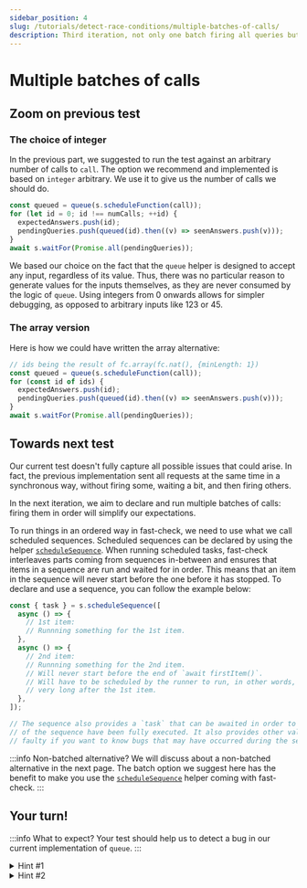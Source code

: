```yaml
---
sidebar_position: 4
slug: /tutorials/detect-race-conditions/multiple-batches-of-calls/
description: Third iteration, not only one batch firing all queries but multiple batches
---
```



# Multiple batches of calls

## Zoom on previous test

### The choice of integer

In the previous part, we suggested to run the test against an arbitrary number of calls to `call`. The option we recommend and implemented is based on `integer` arbitrary. We use it to give us the number of calls we should do.

```js
const queued = queue(s.scheduleFunction(call));
for (let id = 0; id !== numCalls; ++id) {
  expectedAnswers.push(id);
  pendingQueries.push(queued(id).then((v) => seenAnswers.push(v)));
}
await s.waitFor(Promise.all(pendingQueries));
```

We based our choice on the fact that the `queue` helper is designed to accept any input, regardless of its value. Thus, there was no particular reason to generate values for the inputs themselves, as they are never consumed by the logic of `queue`. Using integers from 0 onwards allows for simpler debugging, as opposed to arbitrary inputs like 123 or 45.

### The array version

Here is how we could have written the array alternative:

```js
// ids being the result of fc.array(fc.nat(), {minLength: 1})
const queued = queue(s.scheduleFunction(call));
for (const id of ids) {
  expectedAnswers.push(id);
  pendingQueries.push(queued(id).then((v) => seenAnswers.push(v)));
}
await s.waitFor(Promise.all(pendingQueries));
```

## Towards next test

Our current test doesn't fully capture all possible issues that could arise. In fact, the previous implementation sent all requests at the same time in a synchronous way, without firing some, waiting a bit, and then firing others.

In the next iteration, we aim to declare and run multiple batches of calls: firing them in order will simplify our expectations.

To run things in an ordered way in fast-check, we need to use what we call scheduled sequences. Scheduled sequences can be declared by using the helper [`scheduleSequence`](/docs/advanced/race-conditions/#schedulesequence). When running scheduled tasks, fast-check interleaves parts coming from sequences in-between and ensures that items in a sequence are run and waited for in order. This means that an item in the sequence will never start before the one before it has stopped. To declare and use a sequence, you can follow the example below:

```js
const { task } = s.scheduleSequence([
  async () => {
    // 1st item:
    // Runnning something for the 1st item.
  },
  async () => {
    // 2nd item:
    // Runnning something for the 2nd item.
    // Will never start before the end of `await firstItem()`.
    // Will have to be scheduled by the runner to run, in other words, it may start
    // very long after the 1st item.
  },
]);

// The sequence also provides a `task` that can be awaited in order to know when all items
// of the sequence have been fully executed. It also provides other values such as done or
// faulty if you want to know bugs that may have occurred during the sechduling of it.
```

:::info Non-batched alternative?
We will discuss about a non-batched alternative in the next page. The batch option we suggest here has the benefit to make you use the [`scheduleSequence`](/docs/advanced/race-conditions/#schedulesequence) helper coming with fast-check.
:::

## Your turn!

<MultipleBatchesOfCalls />

:::info What to expect?
Your test should help us to detect a bug in our current implementation of `queue`.
:::

<details>
<summary>
Hint #1
</summary>

Previous test can be considered as a single batch.

```js
for (let id = 0; id !== numCalls; ++id) {
  expectedAnswers.push(id);
  pendingQueries.push(queued(id).then((v) => seenAnswers.push(v)));
}
```

</details>

<details>
<summary>
Hint #2
</summary>

In order to achieve our goal of running multiple batches of calls in an ordered way, we need to generate multiple values of `numCalls`. Instead of generating a single batch with `numCalls` calls using the following code:

```js
fc.integer({ min: 1, max: 10 });
```

we can generate multiple batches by using the following code:

```js
fc.array(fc.integer({ min: 1, max: 10 }), { minLength: 1 });
```

This will allow us to generate multiple batches of calls, each containing a random number of calls.

</details>

